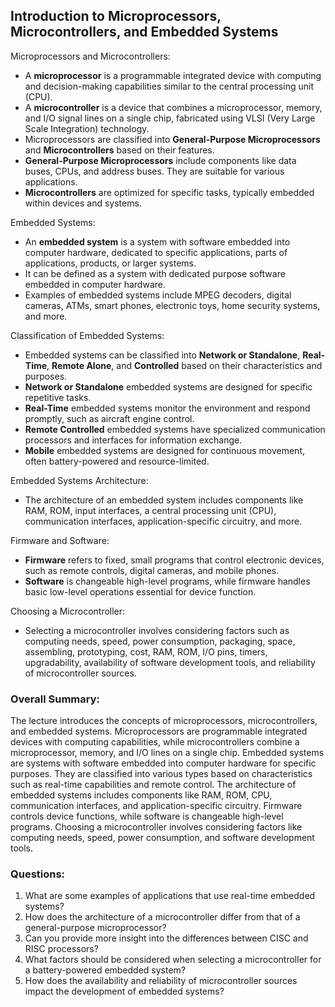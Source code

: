 ## Introduction to Microprocessors, Microcontrollers, and Embedded Systems

Microprocessors and Microcontrollers:
- A **microprocessor** is a programmable integrated device with computing and decision-making capabilities similar to the central processing unit (CPU).
- A **microcontroller** is a device that combines a microprocessor, memory, and I/O signal lines on a single chip, fabricated using VLSI (Very Large Scale Integration) technology.
- Microprocessors are classified into **General-Purpose Microprocessors** and **Microcontrollers** based on their features.
- **General-Purpose Microprocessors** include components like data buses, CPUs, and address buses. They are suitable for various applications.
- **Microcontrollers** are optimized for specific tasks, typically embedded within devices and systems.

Embedded Systems:
- An **embedded system** is a system with software embedded into computer hardware, dedicated to specific applications, parts of applications, products, or larger systems.
- It can be defined as a system with dedicated purpose software embedded in computer hardware.
- Examples of embedded systems include MPEG decoders, digital cameras, ATMs, smart phones, electronic toys, home security systems, and more.

Classification of Embedded Systems:
- Embedded systems can be classified into **Network or Standalone**, **Real-Time**, **Remote Alone**, and **Controlled** based on their characteristics and purposes.
- **Network or Standalone** embedded systems are designed for specific repetitive tasks.
- **Real-Time** embedded systems monitor the environment and respond promptly, such as aircraft engine control.
- **Remote Controlled** embedded systems have specialized communication processors and interfaces for information exchange.
- **Mobile** embedded systems are designed for continuous movement, often battery-powered and resource-limited.

Embedded Systems Architecture:
- The architecture of an embedded system includes components like RAM, ROM, input interfaces, a central processing unit (CPU), communication interfaces, application-specific circuitry, and more.

Firmware and Software:
- **Firmware** refers to fixed, small programs that control electronic devices, such as remote controls, digital cameras, and mobile phones.
- **Software** is changeable high-level programs, while firmware handles basic low-level operations essential for device function.

Choosing a Microcontroller:
- Selecting a microcontroller involves considering factors such as computing needs, speed, power consumption, packaging, space, assembling, prototyping, cost, RAM, ROM, I/O pins, timers, upgradability, availability of software development tools, and reliability of microcontroller sources.

### Overall Summary:

The lecture introduces the concepts of microprocessors, microcontrollers, and embedded systems. Microprocessors are programmable integrated devices with computing capabilities, while microcontrollers combine a microprocessor, memory, and I/O lines on a single chip. Embedded systems are systems with software embedded into computer hardware for specific purposes. They are classified into various types based on characteristics such as real-time capabilities and remote control. The architecture of embedded systems includes components like RAM, ROM, CPU, communication interfaces, and application-specific circuitry. Firmware controls device functions, while software is changeable high-level programs. Choosing a microcontroller involves considering factors like computing needs, speed, power consumption, and software development tools.

### Questions:

1. What are some examples of applications that use real-time embedded systems?
2. How does the architecture of a microcontroller differ from that of a general-purpose microprocessor?
3. Can you provide more insight into the differences between CISC and RISC processors?
4. What factors should be considered when selecting a microcontroller for a battery-powered embedded system?
5. How does the availability and reliability of microcontroller sources impact the development of embedded systems?

